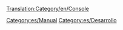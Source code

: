 [[Translation:Category/en/Console]]

{{en/Bilingual box| Es
| Los artículos relacionados con el uso de la [[es/consola|Consola]] se listan aquí.
| ''Articles relating to the use of the [[en/console]] are here.''}}


[[Category:es/Manual]]
[[Category:es/Desarrollo]]